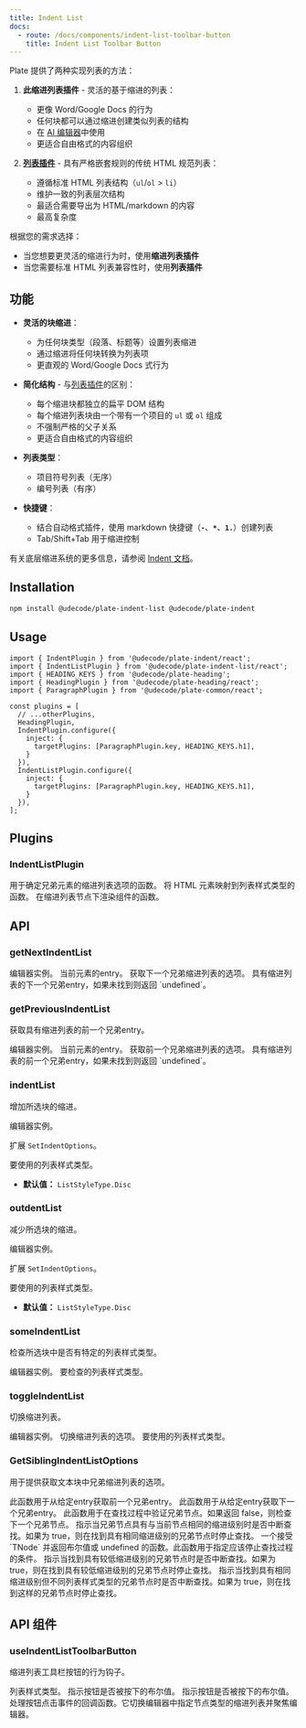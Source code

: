 ```yaml
---
title: Indent List
docs:
  - route: /docs/components/indent-list-toolbar-button
    title: Indent List Toolbar Button
---
```


<ComponentPreview name="indent-list-demo" />

<Callout>

Plate 提供了两种实现列表的方法：

1. **此缩进列表插件** - 灵活的基于缩进的列表：
   - 更像 Word/Google Docs 的行为
   - 任何块都可以通过缩进创建类似列表的结构
   - 在 [AI 编辑器](/editors#editor-ai)中使用
   - 更适合自由格式的内容组织

2. [**列表插件**](/docs/list) - 具有严格嵌套规则的传统 HTML 规范列表：
   - 遵循标准 HTML 列表结构（`ul`/`ol` > `li`）
   - 维护一致的列表层次结构
   - 最适合需要导出为 HTML/markdown 的内容
   - 最高复杂度

根据您的需求选择：
- 当您想要更灵活的缩进行为时，使用**缩进列表插件**
- 当您需要标准 HTML 列表兼容性时，使用**列表插件**

</Callout>

<PackageInfo>

## 功能

- **灵活的块缩进**：
  - 为任何块类型（段落、标题等）设置列表缩进
  - 通过缩进将任何块转换为列表项
  - 更直观的 Word/Google Docs 式行为

- **简化结构** - 与[列表插件](/docs/list)的区别：
  - 每个缩进块都独立的扁平 DOM 结构
  - 每个缩进列表块由一个带有一个项目的 `ul` 或 `ol` 组成
  - 不强制严格的父子关系
  - 更适合自由格式的内容组织

- **列表类型**：
  - 项目符号列表（无序）
  - 编号列表（有序）

- **快捷键**：
  - 结合自动格式插件，使用 markdown 快捷键（**`-`**、**`*`**、**`1.`**）创建列表
  - Tab/Shift+Tab 用于缩进控制

有关底层缩进系统的更多信息，请参阅 [Indent 文档](/docs/indent)。

</PackageInfo>

## Installation

```bash
npm install @udecode/plate-indent-list @udecode/plate-indent
```

## Usage

```tsx
import { IndentPlugin } from '@udecode/plate-indent/react';
import { IndentListPlugin } from '@udecode/plate-indent-list/react';
import { HEADING_KEYS } from '@udecode/plate-heading';
import { HeadingPlugin } from '@udecode/plate-heading/react';
import { ParagraphPlugin } from '@udecode/plate-common/react';

const plugins = [
  // ...otherPlugins,
  HeadingPlugin,
  IndentPlugin.configure({
    inject: {
      targetPlugins: [ParagraphPlugin.key, HEADING_KEYS.h1],
    }
  }),
  IndentListPlugin.configure({
    inject: {
      targetPlugins: [ParagraphPlugin.key, HEADING_KEYS.h1],
    }
  }),
];
```

## Plugins

### IndentListPlugin

<APIOptions>
  <APIItem
    name="getSiblingIndentListOptions"
    type="GetSiblingIndentListOptions<TElement>"
    optional
  >
    用于确定兄弟元素的缩进列表选项的函数。
  </APIItem>
  <APIItem
    name="getListStyleType"
    type="(element: HTMLElement) => ListStyleType"
    optional
  >
    将 HTML 元素映射到列表样式类型的函数。
  </APIItem>
  <APIItem
    name="renderIndentListBelowNodes"
    type="(editor: PlateEditor) => React.ReactNode"
    optional
  >
    在缩进列表节点下渲染组件的函数。
  </APIItem>
</APIOptions>

## API

### getNextIndentList

<APIParameters>
  <APIItem name="editor" type="PlateEditor">
    编辑器实例。
  </APIItem>
  <APIItem name="entry" type="ElementEntryOf">
    当前元素的entry。
  </APIItem>
  <APIItem
    name="options"
    type="Partial<GetSiblingIndentListOptions>"
    optional
  >
    获取下一个兄弟缩进列表的选项。
  </APIItem>
</APIParameters>

<APIReturns>
  <APIItem type="TNodeEntry | undefined">
    具有缩进列表的下一个兄弟entry，如果未找到则返回 `undefined`。
  </APIItem>
</APIReturns>

### getPreviousIndentList

获取具有缩进列表的前一个兄弟entry。

<APIParameters>
  <APIItem name="editor" type="PlateEditor">
    编辑器实例。
  </APIItem>
  <APIItem name="entry" type="ElementEntryOf">
    当前元素的entry。
  </APIItem>
  <APIItem
    name="options"
    type="Partial<GetSiblingIndentListOptions>"
    optional
  >
    获取前一个兄弟缩进列表的选项。
  </APIItem>
</APIParameters>

<APIReturns>
  <APIItem type="TNodeEntry | undefined">
    具有缩进列表的前一个兄弟entry，如果未找到则返回 `undefined`。
  </APIItem>
</APIReturns>

### indentList

增加所选块的缩进。

<APIParameters>
<APIItem name="editor" type="PlateEditor">
编辑器实例。
</APIItem>
<APIItem name="options" type="IndentListOptions" optional>

扩展 `SetIndentOptions`。

<APISubList>
<APISubListItem
  parent="options"
  name="listStyleType"
  type="ListStyleType | string"
  optional
>
要使用的列表样式类型。

- **默认值：** `ListStyleType.Disc`

</APISubListItem>
</APISubList>

</APIItem>
</APIParameters>

### outdentList

减少所选块的缩进。

<APIParameters>
<APIItem name="editor" type="PlateEditor">
编辑器实例。
</APIItem>
<APIItem name="options" type="IndentListOptions" optional>

扩展 `SetIndentOptions`。

<APISubList>
<APISubListItem
  parent="options"
  name="listStyleType"
  type="ListStyleType | string"
  optional
>
要使用的列表样式类型。

- **默认值：** `ListStyleType.Disc`

</APISubListItem>
</APISubList>

</APIItem>
</APIParameters>

### someIndentList

检查所选块中是否有特定的列表样式类型。

<APIParameters>
  <APIItem name="editor" type="PlateEditor">
    编辑器实例。
  </APIItem>
  <APIItem name="type" type="string | string[]">
    要检查的列表样式类型。
  </APIItem>
</APIParameters>

### toggleIndentList

切换缩进列表。

<APIParameters>
<APIItem name="editor" type="PlateEditor">
编辑器实例。
</APIItem>
<APIItem name="options" type="IndentListOptions">
切换缩进列表的选项。
<APISubList>
<APISubListItem
  parent="options"
  name="listStyleType"
  type="ListStyleType | string"
  optional
>
要使用的列表样式类型。

</APISubListItem>
</APISubList>

</APIItem>
</APIParameters>

### GetSiblingIndentListOptions

用于提供获取文本块中兄弟缩进列表的选项。

<APIAttributes>
  <APIItem name="getPreviousEntry" type="function">
    此函数用于从给定entry获取前一个兄弟entry。
  </APIItem>
  <APIItem name="getNextEntry" type="function">
    此函数用于从给定entry获取下一个兄弟entry。
  </APIItem>
  <APIItem name="query" type="function">
    此函数用于在查找过程中验证兄弟节点。如果返回 false，则检查下一个兄弟节点。
  </APIItem>
  <APIItem name="eqIndent" type="boolean">
    指示当兄弟节点具有与当前节点相同的缩进级别时是否中断查找。如果为 true，则在找到具有相同缩进级别的兄弟节点时停止查找。
  </APIItem>
  <APIItem name="breakQuery" type="function">
    一个接受 `TNode` 并返回布尔值或 undefined 的函数。此函数用于指定应该停止查找过程的条件。
  </APIItem>
  <APIItem name="breakOnLowerIndent" type="boolean">
    指示当找到具有较低缩进级别的兄弟节点时是否中断查找。如果为 true，则在找到具有较低缩进级别的兄弟节点时停止查找。
  </APIItem>
  <APIItem name="breakOnEqIndentNeqListStyleType" type="boolean">
    指示当找到具有相同缩进级别但不同列表样式类型的兄弟节点时是否中断查找。如果为 true，则在找到这样的兄弟节点时停止查找。
  </APIItem>
</APIAttributes>

## API 组件

### useIndentListToolbarButton

缩进列表工具栏按钮的行为钩子。

<APIState>
  <APIItem name="nodeType" type="string">
    列表样式类型。
  </APIItem>
  <APIItem name="pressed" type="boolean">
    指示按钮是否被按下的布尔值。
  </APIItem>
</APIState>

<APIReturns>
  <APIItem name="props" type="object">
    <APISubList>
      <APISubListItem parent="props" name="pressed" type="boolean">
        指示按钮是否被按下的布尔值。
      </APISubListItem>
      <APISubListItem parent="props" name="onClick" type="function">
        处理按钮点击事件的回调函数。它切换编辑器中指定节点类型的缩进列表并聚焦编辑器。
      </APISubListItem>
    </APISubList>
  </APIItem>
</APIReturns>